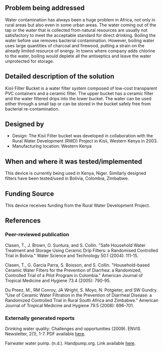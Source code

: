 {{Medical Device
|Health Topic=Waterborne diseases
|Classification=Preventative
|Scope=Commercialized
|Location=Africa
|Image=Kisii.jpg
}}
<!-- Please make sure to use the format provided below for consistency between all devices. -->
==Problem being addressed==
Water contamination has always been a huge problem in Africa, not only in rural areas but also even in some urban areas.  The water coming out of the tap or the water that is collected from natural resources are usually not satisfactory to meet the acceptable standard for direct drinking.  Boiling the water before use removes bacterial contamination.  However, boiling water uses large quantities of charcoal and firewood, putting a strain on the already limited resource of energy. In towns where company adds chlorine to the water, boiling would deplete all the antiseptics and leave the water unprotected for storage.

==Detailed description of the solution==
Kisii Filter Bucket is a water filter system composed of low-cost transparent PVC containers and a ceramic filter.  The upper bucket has a ceramic filter and the water filtered drips into the lower bucket.  The water can be used either through a small tap or can be stored in the bucket safely free from bacterial re-contamination.

==Designed by==
*Design: The Kisii Filter bucket was developed in collaboration with the Rural Water Development (RWD) Project in Kisii, Western Kenya in 2003.
*Manufacturing location: Western Kenya

==When and where it was tested/implemented ==
This device is currently being used in Kenya, Niger. Similarly designed filters have been tested/used in Bolivia, Colombia, Zimbabwe.

==Funding Source==
This device receives funding from the Rural Water Development Project.

==References==
===Peer-reviewed publication===
Clasen, T., J. Brown, O. Suntura, and S. Collin. "Safe Household Water Treatment and Storage Using Ceramic Drip Filters: a Randomised Controlled Trial in Bolivia." Water Science and Technology 50.1 (2004): 111-15.

Clasen, T., G. Garcia Parra, S. Boisson, and S. Collin. "Household-based Ceramic Water Filters for the Prevention of Diarrhea: a Randomized, Controlled Trial of a Pilot Program in Colombia." American Journal of Tropical Medicine and Hygiene 73.4 (2005): 790-95.

Du Preez, M., RM Conroy, JA Wright, S. Moyo, N. Potgieter, and SW Gundry. "Use of Ceramic Water Filtration in the Prevention of Diarrheal Disease: a Randomized Controlled Trial in Rural South Africa and Zimbabwe." American Journal of Tropical Medicine and Hygiene 79.5 (2008): 696-701.

===Externally generated reports===
Drinking water quality: Challenges and opportunities (2009).  ENVIS Newsletter, 2(1), 1-7. PDF available [http://www.devalt.org/envis-newsletter/ENVIS_Vol-02_No-01_(Apr-Jun_2009).pdf here].

Fairwater water pump. (n.d.). Handpump.org. Link available [http://www.handpump.org/kisii/ here].